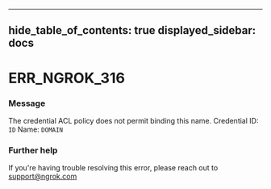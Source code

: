 

---
hide_table_of_contents: true
displayed_sidebar: docs
---


# ERR_NGROK_316

### Message
The credential ACL policy does not permit binding this name.
Credential ID: `ID`
Name: `DOMAIN`

<ErrorDetails error="err_ngrok_316" />



### Further help
If you're having trouble resolving this error, please reach out to [support@ngrok.com](mailto:support@ngrok.com?subject=Help%20with%20ERR_NGROK_316)

